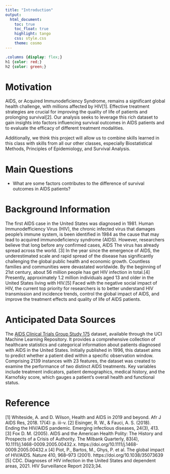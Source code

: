 ```yaml
---
title: "Introduction"
output: 
  html_document:
    toc: true
    toc_float: true
    highlight: tango
    css: style.css
    theme: cosmo
---
```


```css
.columns {display: flex;}
h1 {color: red;}
h2 {color: green;}
```



# Motivation

AIDS, or Acquired Immunodeficiency Syndrome, remains a significant global health challenge, with millions affected by HIV[1]. Effective treatment strategies are crucial for improving the quality of life of patients and prolonging survival[2]. Our analysis seeks to leverage this rich dataset to gain insights into factors influencing survival outcomes in AIDS patients and to evaluate the efficacy of different treatment modalities.

Additionally, we think this project will allow us to combine skills learned in this class with skills from all our other classes, especially Biostatistical Methods, Principles of Epidemiology, and Survival Analysis.

# Main Questions

* What are some factors contributes to the difference of survival outcomes in AIDS patients?

# Background Information

The first AIDS case in the United States was diagnosed in 1981. Human Immunodefficiency Virus (HIV), the chronic infected virus that damages people's immune system, is been identified in 1984 as the cause that may lead to acquired immunodeficiency syndrome (AIDS). However, researchers believe that long before any confirmed cases, AIDS The virus has already spread across the world. [3] In the year since the emergence of AIDS, the underestimated scale and rapid spread of the disease has significantly challenging the global public health and economic growth. Countless families and communities were devastated worldwide. By the beginning of 21st century, about 56 million people has get HIV infection in total.[4] Presently, approximately 1.2 million individuals aged 13 and older in the United States living with HIV.[5] Faced with the negative social impact of HIV, the current top priority for researchers is to better understand HIV transmission and incidence trends, control the global impact of AIDS, and improve the treatment effects and quality of life of AIDS patients.

# Anticipated Data Sources

The [AIDS Clinical Trials Group Study 175](https://archive.ics.uci.edu/dataset/890/aids+clinical+trials+group+study+175) dataset, available through the UCI Machine Learning Repository. It provides a comprehensive collection of healthcare statistics and categorical information about patients diagnosed with AIDS in the United States. Initially published in 1996, this dataset aims to predict whether a patient died within a specific observation window. Comprising 2139 instances with 23 features, the dataset was created to examine the performance of two distinct AIDS treatments. Key variables include treatment indicators, patient demographics, medical history, and the Karnofsky score, which gauges a patient's overall health and functional status.


# Reference

[1] Whiteside, A. and D. Wilson, Health and AIDS in 2019 and beyond. Afr J AIDS Res, 2018. 17(4): p. iii-v.
[2] Eisinger, R. W., & Fauci, A. S. (2018). Ending the HIV/AIDS pandemic. Emerging infectious diseases, 24(3), 413.
[3] Fox D. M. (2005). AIDS and the American Health Polity: The History and Prospects of a Crisis of Authority. The Milbank Quarterly, 83(4), 10.1111/j.1468-0009.2005.00432.x. https://doi.org/10.1111/j.1468-0009.2005.00432.x
[4] Piot, P., Bartos, M., Ghys, P. et al. The global impact of HIV/AIDS. Nature 410, 968–973 (2001). https://doi.org/10.1038/35073639
[5] CDC. Diagnoses of HIV infection in the United States and dependent areas, 2021. HIV Surveillance Report 2023;34.



